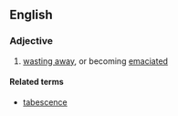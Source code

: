 ==English==

===Adjective===
{{en-adj}}

# [[wasting away]], or becoming [[emaciated]]

====Related terms====
*[[tabescence]]